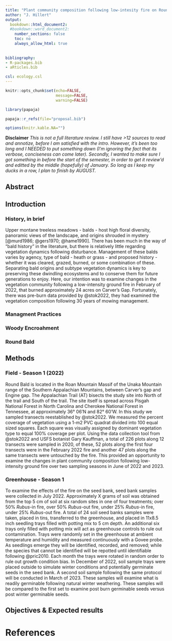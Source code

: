 ```yaml
---
title: "Plant community composition following low-intesity fire on Round Bald"
author: "J. Hillert"
output:
  bookdown::html_document2:
  #bookdown::word_document2:
    number_sections: false
    toc: no
    always_allow_html: true
    
    
bibliography:
- R-packages.bib
- aRticles.bib

csl: ecology.csl
---
```


```r

knitr::opts_chunk$set(echo=FALSE,
                      message=FALSE,
                      warning=FALSE)

library(papaja)

papaja::r_refs(file="proposal.bib")

options(knitr.kable.NA="")

```

**Disclaimer** 
*This is not a full literature review. I still have >12 sources to read and annotize, before I am satisfied with the intro. However, it's been too long and I NEEDED to put something down (I'm ignoring the fact that its verbose, conciseness can come later). Secondly, I wanted to make sure I got something in before the start of the semester, in order to get it review'd and editted by the middle (hopefully) of January. So long as I keep my ducks in a row, I plan to finish by AUGUST.*

## Abstract

## Introduction

### History, in brief

Upper montane treeless meadows - balds - host high floral diversity, panoramic views of the landscape, and origins shrouded in mystery [@murd1986; @gers1970; @hame1990]. There has been much in the way of "bald history" in the literature, but there is relatively little regarding vegetation dynamics following disturbance. Management of these balds varies by agency, type of bald - heath or grass - and proposed history - whether it was cleared, grazed, burned, or some combination of these. Separating bald origins and subtype vegetation dynamics is key to preserving these dwindling ecosystems and to conserve them for future generations to enjoy. Here, our intention was to examine changes in the vegetation community following a low-intensity ground fire in February of 2022, that burned approximately 24 acres on Carver's Gap. Fortunately, there was pre-burn data provided by @stok2022, they had examined the vegetation composition following 30 years of mowing management. 

### Managment Practices



### Woody Encroahment



### Round Bald

\newpage

## Methods

### Field - Season 1 (2022)

Round Bald is located in the Roan Mountain Massif of the Unaka Mountain range of the Southern Appalachian Mountains, between Carver's gap and Engine gap. The Appalachian Trail (AT) bisects the study site into North of the trail and South of the trail. The site itself is spread across Pisgah National Forest in North Carolina and Cherokee National Forest in Tennessee, at approximately 36° 06'N and 82° 60'W. In this study we sampled transects reestablished by @stok2022. We measured the percent coverage of vegetation using a 1-m2 PVC quadrat divided into 100 equal sized squares. Each square was visually assigned by dominant vegetation type to equal 100% coverage per plot. Using the data collection tool from @stok2022 and USFS botanist Gary Kauffman, a total of 226 plots along 12 transects were sampled in 2020, of these, 52 plots along the first four transects were in the February 2022 fire and another 47 plots along the same transects were untouched by the fire. This provided an opportunity to examine the changes in plant community composition following low-intensity ground fire over two sampling seasons in June of 2022 and 2023.

### Greenhouse - Season 1

To examine the effects of the fire on the seed bank, seed bank samples were collected in July 2022. Approximately X grams of soil was obtained from the top 5 cm of soil at six random sites in one of four treatments; over 50% *Rubus*-in fire, over 50% *Rubus*-out fire, under 25% *Rubus*-in fire, under 25% *Rubus*-out fire. A total of 24 soil seed banks samples were taken, placed in tins, transferred to the greenhouse, and placed in 11x8.5 inch seedling trays filled with potting mix to 5 cm depth. An additional six trays only filled with potting mix will act as greenhouse controls to rule out contamination. Trays were randomly set in the greenhouse at ambient temperature and humidity and measured continuously with a Govee probe. As seedlings emerge they will be identified, recorded, and removed; while the species that cannot be identified will be repotted until identifiable following @pric2010. Each month the trays were rotated in random order to rule out growth condition bias. In December of 2022, soil sample trays were placed outside to simulate winter conditions and potentially germinate seeds in the seed bank. A second soil sample following the same protocol will be conducted in March of 2023. These samples will examine what is readily germinable following natural winter weathering. These samples will be compared to the first set to examine post burn germinable seeds versus post winter germinable seeds.

\newpage

## Objectives & Expected results

\newpage

# References
